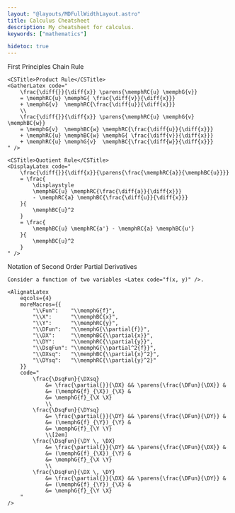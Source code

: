 ```yaml
---
layout: "@layouts/MDFullWidthLayout.astro"
title: Calculus Cheatsheet
description: My cheatsheet for calculus.
keywords: ["mathematics"]

hidetoc: true
---
```






<CheatsheetBlock>

<CSFrame>
    <CSTitle>First Principles</CSTitle>
    <DisplayLatex code="
        \frac{\diff{f\parens{x}}}{\diff{x}}
        %= \lim_{\delta x \to 0}{\frac{\delta y}{\delta x}}
        = \lim_{h \to 0}{\frac{f(x+h) - f(x)}{h}}
        = \lim_{u \to x}{\frac{f(u) - f(x)}{u-x}}
    " />
</CSFrame>

<CSFrame>
    <CSTitle>Chain Rule</CSTitle>
    <DisplayLatex code="
        \frac{\memphRC{\diff{y}}}{\memphG{\diff{x}}}
        = \frac{\memphRC{\diff{y}}}{\memphBC{\diff{u}}}
        \times \frac{\memphBC{\diff{u}}}{\memphG{\diff{x}}}
    " />

    <CSTitle>Product Rule</CSTitle>
    <GatherLatex code="
        \frac{\diff{}}{\diff{x}} \parens{\memphRC{u} \memphG{v}}
        = \memphRC{u} \memphG{ \frac{\diff{v}}{\diff{x}}}
        + \memphG{v}  \memphRC{\frac{\diff{u}}{\diff{x}}}
        \\
        \frac{\diff{}}{\diff{x}} \parens{\memphRC{u} \memphG{v} \memphBC{w}}
        = \memphG{v}  \memphBC{w} \memphRC{\frac{\diff{u}}{\diff{x}}}
        + \memphRC{u} \memphBC{w} \memphG{ \frac{\diff{v}}{\diff{x}}}
        + \memphRC{u} \memphG{v}  \memphBC{\frac{\diff{w}}{\diff{x}}}
    " />

    <CSTitle>Quotient Rule</CSTitle>
    <DisplayLatex code="
        \frac{\diff{}}{\diff{x}}{\parens{\frac{\memphRC{a}}{\memphBC{u}}}}
        = \frac{
            \displaystyle
            \memphBC{u} \memphRC{\frac{\diff{a}}{\diff{x}}}
            - \memphRC{a} \memphBC{\frac{\diff{u}}{\diff{x}}}
        }{
            \memphBC{u}^2
        }
        = \frac{
            \memphBC{u} \memphRC{a'} - \memphRC{a} \memphBC{u'}
        }{
            \memphBC{u}^2
        }
    " />
</CSFrame>

<CSFrame>
    <CSTitle>Notation of Second Order Partial Derivatives</CSTitle>

    Consider a function of two variables <Latex code="f(x, y)" />.

    <AlignatLatex
        eqcols={4}
        moreMacros={{
            "\\Fun":    "\\memphG{f}",
            "\\X":      "\\memphBC{x}",
            "\\Y":      "\\memphRC{y}",
            "\\DFun":   "\\memphG{\\partial{f}}",
            "\\DX":     "\\memphBC{\\partial{x}}",
            "\\DY":     "\\memphRC{\\partial{y}}",
            "\\DsqFun": "\\memphG{\\partial^2{f}}",
            "\\DXsq":   "\\memphBC{\\partial{x}^2}",
            "\\DYsq":   "\\memphRC{\\partial{y}^2}"
        }}
        code="
            \frac{\DsqFun}{\DXsq}
                &= \frac{\partial{}}{\DX} && \parens{\frac{\DFun}{\DX}} &
                &= (\memphG{f}_{\X})_{\X} &
                &= \memphG{f}_{\X \X}
                \\
            \frac{\DsqFun}{\DYsq}
                &= \frac{\partial{}}{\DY} && \parens{\frac{\DFun}{\DY}} &
                &= (\memphG{f}_{\Y})_{\Y} &
                &= \memphG{f}_{\Y \Y}
                \\[2em]
            \frac{\DsqFun}{\DY \, \DX}
                &= \frac{\partial{}}{\DY} && \parens{\frac{\DFun}{\DX}} &
                &= (\memphG{f}_{\X})_{\Y} &
                &= \memphG{f}_{\X \Y}
                \\
            \frac{\DsqFun}{\DX \, \DY}
                &= \frac{\partial{}}{\DX} && \parens{\frac{\DFun}{\DY}} &
                &= (\memphG{f}_{\Y})_{\X} &
                &= \memphG{f}_{\Y \X}
        "
    />
</CSFrame>

</CheatsheetBlock>

